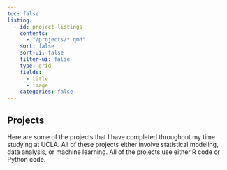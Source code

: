 ```yaml
---
toc: false
listing:
  - id: project-listings
    contents:
      - "/projects/*.qmd"
    sort: false
    sort-ui: false
    filter-ui: false
    type: grid
    fields: 
      - title
      - image
    categories: false
---
```


## Projects

Here are some of the projects that I have completed throughout my time studying at UCLA. All of these projects either involve statistical modeling, data analysis, or machine learning. All of the projects use either R code or Python code.

:::project-listing
:::
